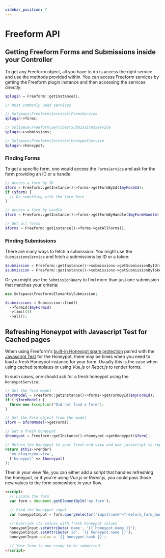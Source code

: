 ```yaml
---
sidebar_position: 7
---
```


# Freeform API

## Getting Freeform Forms and Submissions inside your Controller

To get any Freeform object, all you have to do is access the right service and use the methods provided within. You can access Freeform services by getting the Freeform plugin instance and then accessing the services directly:

```php showLineNumbers
$plugin = Freeform::getInstance();

// Most commonly used services

// Solspace\Freeform\Services\FormsService
$plugin->forms;

// Solspace\Freeform\Services\SubmissionsService
$plugin->submissions;

// Solspace\Freeform\Services\HoneypotService
$plugin->honeypot;
```

### Finding Forms

To get a specific form, one would access the `FormsService` and ask for the form providing an ID or a handle:

```php showLineNumbers
// Access a form by ID
$form = Freeform::getInstance()->forms->getFormById($myFormId);
if ($form) {
  // Do something with the form here
}

// Access a form by handle
$form = Freeform::getInstance()->forms->getFormByHandle($myFormHandle);

// Get all forms
$forms = Freeform::getInstance()->forms->getAllForms();
```

### Finding Submissions

There are many ways to fetch a submission. You might use the `SubmissionsService` and fetch a submissions by ID or a token:

```php showLineNumbers
$submission = Freeform::getInstance()->submissions->getSubmissionById($myId);
$submission = Freeform::getInstance()->submissions->getSubmissionByToken($myToken);
```

Or you might use the `SubmissionQuery` to find more than just one submission that matches your criteria:

```php showLineNumbers
use Solspace\Freeform\Elements\Submission;

$submissions = Submission::find()
  ->formId($myFormId)
  ->limit(3)
  ->all();
```

## Refreshing Honeypot with Javascript Test for Cached pages

When using Freeform's [built-in Honeypot spam protection](../forms/spam-protection.mdx) paired with the [Javascript Test](../forms/spam-protection.mdx#freeform-javascript-test) for the Honeypot, there may be times when you need to load a fresh Honeypot instance for your form. Usually this is the case when using cached templates or using _Vue.js_ or _React.js_ to render forms.

In such cases, one should ask for a fresh honeypot using the `HoneypotService`.

```php showLineNumbers
// Get the form model
$formModel = Freeform::getInstance()->forms->getFormById($myFormId);
if (!$formModel) {
  throw new Exception("Did not find a form");
}

// Get the Form object from the model
$form = $formModel->getForm();

// Get a fresh honeypot
$honeypot = Freeform::getInstance()->honeypot->getHoneypot($form);

// Return the honeypot to your front-end view and use javascript to replace the values
return $this->render(
  'my-plugin/my-view',
  ['honeypot' => $honeypot]
);
```

Then in your view file, you can either add a script that handles refreshing the honeypot, or if you're using _Vue.js_ or _React.js_, you could pass those new values to the form somewhere in your flow.

```html showLineNumbers
<script>
  // Locate the form
  var form = document.getElementById('my-form');

  // Find the honeypot input
  var honeypotInput = form.querySelector('input[name^=freeform_form_handle_]');

  // Override its values with fresh honeypot values
  honeypotInput.setAttribute('name', '{{ honeypot.name }}');
  honeypotInput.setAttribute('id', '{{ honeypot.name }}');
  honeypotInput.value = '{{ honeypot.hash }}';

  // Your form is now ready to be submitted.
</script>
```
